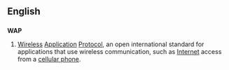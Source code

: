 ==English==
==={{acronym}}===
'''WAP'''

#[[Wireless]] [[Application]] [[Protocol]], an open international standard for applications that use wireless communication, such as [[Internet]] access from a [[cellular phone]].